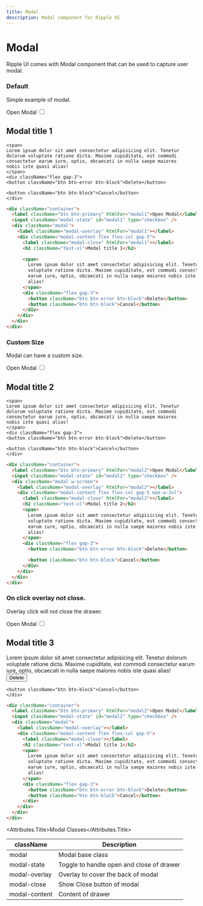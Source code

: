 ```yaml
---
title: Modal
description: Modal component for Ripple UI
---
```


# Modal

Ripple UI comes with Modal component that can be used to capture user modal.

### Default

Simple example of modal.

 <div className="container">
<label className="btn btn-primary" htmlFor="modal1">Open Modal</label>

<input className="modal-state" id="modal1" type="checkbox" />
<div className="modal">
<label className="modal-overlay" htmlFor="modal1"></label>
<div className="modal-content flex flex-col gap-5">
    <label className="modal-close" htmlFor="modal1"></label>
    <h2 className="text-xl">Modal title 1</h2>

    <span>
    Lorem ipsum dolor sit amet consectetur adipisicing elit. Tenetur
    dolorum voluptate ratione dicta. Maxime cupiditate, est commodi
    consectetur earum iure, optio, obcaecati in nulla saepe maiores
    nobis iste quasi alias!
    </span>
    <div className="flex gap-3">
    <button className="btn btn-error btn-block">Delete</button>

    <button className="btn btn-block">Cancel</button>
    </div>

</div>
</div>
</div>

```html
<div className="container">
  <label className="btn btn-primary" htmlFor="modal1">Open Modal</label>
  <input className="modal-state" id="modal1" type="checkbox" />
  <div className="modal">
    <label className="modal-overlay" htmlFor="modal1"></label>
    <div className="modal-content flex flex-col gap-5">
      <label className="modal-close" htmlFor="modal1"></label>
      <h2 className="text-xl">Modal title 1</h2>

      <span>
        Lorem ipsum dolor sit amet consectetur adipisicing elit. Tenetur dolorum
        voluptate ratione dicta. Maxime cupiditate, est commodi consectetur
        earum iure, optio, obcaecati in nulla saepe maiores nobis iste quasi
        alias!
      </span>
      <div className="flex gap-3">
        <button className="btn btn-error btn-block">Delete</button>
        <button className="btn btn-block">Cancel</button>
      </div>
    </div>
  </div>
</div>
```

### Custom Size

Modal can have a custom size.

 <div className="container">
<label className="btn btn-primary" htmlFor="modal2">Open Modal</label>

<input className="modal-state" id="modal2" type="checkbox" />
<div className="modal w-screen">
<label className="modal-overlay" htmlFor="modal2"></label>
<div className="modal-content flex flex-col gap-5 max-w-3xl">
    <label className="modal-close" htmlFor="modal2"></label>
    <h2 className="text-xl">Modal title 2</h2>

    <span>
    Lorem ipsum dolor sit amet consectetur adipisicing elit. Tenetur
    dolorum voluptate ratione dicta. Maxime cupiditate, est commodi
    consectetur earum iure, optio, obcaecati in nulla saepe maiores
    nobis iste quasi alias!
    </span>
    <div className="flex gap-3">
    <button className="btn btn-error btn-block">Delete</button>

    <button className="btn btn-block">Cancel</button>
    </div>

</div>
</div>
</div>

```html
<div className="container">
  <label className="btn btn-primary" htmlFor="modal2">Open Modal</label>
  <input className="modal-state" id="modal2" type="checkbox" />
  <div className="modal w-screen">
    <label className="modal-overlay" htmlFor="modal2"></label>
    <div className="modal-content flex flex-col gap-5 max-w-3xl">
      <label className="modal-close" htmlFor="modal2"></label>
      <h2 className="text-xl">Modal title 2</h2>
      <span>
        Lorem ipsum dolor sit amet consectetur adipisicing elit. Tenetur dolorum
        voluptate ratione dicta. Maxime cupiditate, est commodi consectetur
        earum iure, optio, obcaecati in nulla saepe maiores nobis iste quasi
        alias!
      </span>
      <div className="flex gap-3">
        <button className="btn btn-error btn-block">Delete</button>

        <button className="btn btn-block">Cancel</button>
      </div>
    </div>
  </div>
</div>
```

### On click overlay not close.

Overlay click will not close the drawer.

 <div className="container">
<label className="btn btn-primary" htmlFor="modal3">Open Modal</label>
<input className="modal-state" id="modal3" type="checkbox" />
<div className="modal">
<label className="modal-overlay" ></label>
<div className="modal-content flex flex-col gap-5">
    <label className="modal-close" htmlFor="modal3"></label>
    <h2 className="text-xl">Modal title 3</h2>
    <span>
    Lorem ipsum dolor sit amet consectetur adipisicing elit. Tenetur
    dolorum voluptate ratione dicta. Maxime cupiditate, est commodi
    consectetur earum iure, optio, obcaecati in nulla saepe maiores
    nobis iste quasi alias!
    </span>
    <div className="flex gap-3">
    <button className="btn btn-error btn-block">Delete</button>

    <button className="btn btn-block">Cancel</button>
    </div>

</div>
</div>
</div>

```html
<div className="container">
  <label className="btn btn-primary" htmlFor="modal2">Open Modal</label>
  <input className="modal-state" id="modal2" type="checkbox" />
  <div className="modal">
    <label className="modal-overlay"></label>
    <div className="modal-content flex flex-col gap-5">
      <label className="modal-close"></label>
      <h2 className="text-xl">Modal title 1</h2>
      <span>
        Lorem ipsum dolor sit amet consectetur adipisicing elit. Tenetur dolorum
        voluptate ratione dicta. Maxime cupiditate, est commodi consectetur
        earum iure, optio, obcaecati in nulla saepe maiores nobis iste quasi
        alias!
      </span>
      <div className="flex gap-3">
        <button className="btn btn-error btn-block">Delete</button>
        <button className="btn btn-block">Cancel</button>
      </div>
    </div>
  </div>
</div>
```

<Attributes>

<Attributes.Title>Modal Classes</Attributes.Title>

| className     | Description                               |
| ------------- | ----------------------------------------- |
| modal         | Modal base class                          |
| modal-state   | Toggle to handle open and close of drawer |
| modal-overlay | Overlay to cover the back of modal        |
| modal-close   | Show Close button of modal                |
| modal-content | Content of drawer                         |

</Attributes>

<LinkRedirect
  contentLeft="Drawer"
  hrefLeft="/docs/components/drawer"
  contentRight="Select"
  hrefRight="/docs/components/select"
/>
